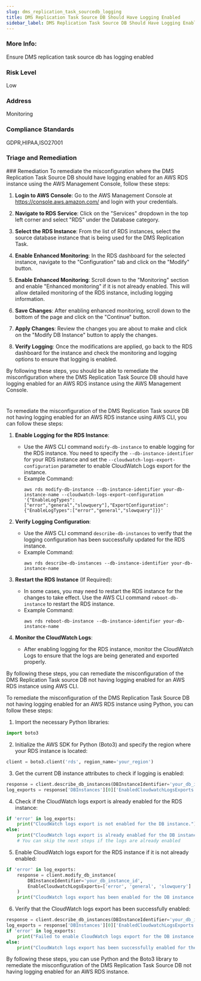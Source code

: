 ```yaml
---
slug: dms_replication_task_sourcedb_logging
title: DMS Replication Task Source DB Should Have Logging Enabled
sidebar_label: DMS Replication Task Source DB Should Have Logging Enabled
---
```

### More Info:

Ensure DMS replication task source db has logging enabled

### Risk Level

Low

### Address

Monitoring

### Compliance Standards

GDPR,HIPAA,ISO27001


### Triage and Remediation
<Tabs>
<Tab title='Remediation'>
### Remediation

<AccordionGroup>
<Accordion title='Using Console' defaultOpen='true'>
To remediate the misconfiguration where the DMS Replication Task Source DB should have logging enabled for an AWS RDS instance using the AWS Management Console, follow these steps:

1. **Login to AWS Console**: Go to the AWS Management Console at https://console.aws.amazon.com/ and login with your credentials.

2. **Navigate to RDS Service**: Click on the "Services" dropdown in the top left corner and select "RDS" under the Database category.

3. **Select the RDS Instance**: From the list of RDS instances, select the source database instance that is being used for the DMS Replication Task.

4. **Enable Enhanced Monitoring**: In the RDS dashboard for the selected instance, navigate to the "Configuration" tab and click on the "Modify" button.

5. **Enable Enhanced Monitoring**: Scroll down to the "Monitoring" section and enable "Enhanced monitoring" if it is not already enabled. This will allow detailed monitoring of the RDS instance, including logging information.

6. **Save Changes**: After enabling enhanced monitoring, scroll down to the bottom of the page and click on the "Continue" button.

7. **Apply Changes**: Review the changes you are about to make and click on the "Modify DB Instance" button to apply the changes.

8. **Verify Logging**: Once the modifications are applied, go back to the RDS dashboard for the instance and check the monitoring and logging options to ensure that logging is enabled.

By following these steps, you should be able to remediate the misconfiguration where the DMS Replication Task Source DB should have logging enabled for an AWS RDS instance using the AWS Management Console.

#
</Accordion>

<Accordion title='Using CLI'>
To remediate the misconfiguration of the DMS Replication Task source DB not having logging enabled for an AWS RDS instance using AWS CLI, you can follow these steps:

1. **Enable Logging for the RDS Instance**:
   - Use the AWS CLI command `modify-db-instance` to enable logging for the RDS instance. You need to specify the `--db-instance-identifier` for your RDS instance and set the `--cloudwatch-logs-export-configuration` parameter to enable CloudWatch Logs export for the instance.
   - Example Command:
     ```
     aws rds modify-db-instance --db-instance-identifier your-db-instance-name --cloudwatch-logs-export-configuration '{"EnableLogTypes":["error","general","slowquery"],"ExportConfiguration":{"EnableLogTypes":["error","general","slowquery"]}}'
     ```

2. **Verify Logging Configuration**:
   - Use the AWS CLI command `describe-db-instances` to verify that the logging configuration has been successfully updated for the RDS instance.
   - Example Command:
     ```
     aws rds describe-db-instances --db-instance-identifier your-db-instance-name
     ```

3. **Restart the RDS Instance** (If Required):
   - In some cases, you may need to restart the RDS instance for the changes to take effect. Use the AWS CLI command `reboot-db-instance` to restart the RDS instance.
   - Example Command:
     ```
     aws rds reboot-db-instance --db-instance-identifier your-db-instance-name
     ```

4. **Monitor the CloudWatch Logs**:
   - After enabling logging for the RDS instance, monitor the CloudWatch Logs to ensure that the logs are being generated and exported properly.

By following these steps, you can remediate the misconfiguration of the DMS Replication Task source DB not having logging enabled for an AWS RDS instance using AWS CLI.
</Accordion>

<Accordion title='Using Python'>
To remediate the misconfiguration of the DMS Replication Task Source DB not having logging enabled for an AWS RDS instance using Python, you can follow these steps:

1. Import the necessary Python libraries:
```python
import boto3
```

2. Initialize the AWS SDK for Python (Boto3) and specify the region where your RDS instance is located:
```python
client = boto3.client('rds', region_name='your_region')
```

3. Get the current DB instance attributes to check if logging is enabled:
```python
response = client.describe_db_instances(DBInstanceIdentifier='your_db_instance_id')
log_exports = response['DBInstances'][0]['EnabledCloudwatchLogsExports']
```

4. Check if the CloudWatch logs export is already enabled for the RDS instance:
```python
if 'error' in log_exports:
    print("CloudWatch logs export is not enabled for the DB instance.")
else:
    print("CloudWatch logs export is already enabled for the DB instance.")
    # You can skip the next steps if the logs are already enabled
```

5. Enable CloudWatch logs export for the RDS instance if it is not already enabled:
```python
if 'error' in log_exports:
    response = client.modify_db_instance(
        DBInstanceIdentifier='your_db_instance_id',
        EnableCloudwatchLogsExports=['error', 'general', 'slowquery']
    )
    print("CloudWatch logs export has been enabled for the DB instance.")
```

6. Verify that the CloudWatch logs export has been successfully enabled:
```python
response = client.describe_db_instances(DBInstanceIdentifier='your_db_instance_id')
log_exports = response['DBInstances'][0]['EnabledCloudwatchLogsExports']
if 'error' in log_exports:
    print("Failed to enable CloudWatch logs export for the DB instance.")
else:
    print("CloudWatch logs export has been successfully enabled for the DB instance.")
```

By following these steps, you can use Python and the Boto3 library to remediate the misconfiguration of the DMS Replication Task Source DB not having logging enabled for an AWS RDS instance.
</Accordion>

</AccordionGroup>
</Tab>
</Tabs>

